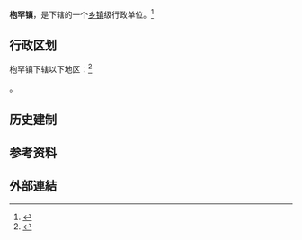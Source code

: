 {{中国乡级行政区|62/29/01/101/000}}

'''枹罕镇'''，是{{PRC admin/fullname|62/29/01/101/000|3}}下辖的一个[[乡镇|乡镇]]级行政单位。<ref>{{PRC admin/ref sgc|{{PRC admin/parent|62/29/01/101/000}}}}</ref>

== 行政区划 ==

枹罕镇下辖以下地区：<ref>{{PRC admin/ref sgc|62/29/01/101/000}}</ref>

{{PRC admin/children|62/29/01/101/000}}。

==历史建制==
{{cn|time=2019-05-13|
秦朝置枹罕县,属陇西郡，治在原罕羌侯邑（今临夏市双城）。 　　
西汉初枹罕县仍属陇西郡。昭帝始元六年（前81），改属金城郡。枹罕县址东移至今新集镇古城村。 　　
东汉建武十二年（36），撤金城郡，枹罕县又改属陇西郡。三国属魏陇西郡。 
晋武帝太康二年（281年），废枹罕县，立枹罕护军。 　　 
西晋永嘉年中（301-302），枹罕县属晋兴郡。
十六国时，前凉张骏太元二十一年（344），分凉州地置河州，河州之名自此始。枹罕属河州兴晋郡，州、郡均治枹罕。县治仍设于今临夏市新集镇古城村。 　　
前秦建元三年（367），枹罕属前秦凉州，为凉州治；建元七年（371），枹罕属河州兴晋郡，为州郡治。 　　
西秦太初二年（389）枹罕属乾归分设之北河州、为北河州治。 　　
后秦弘始二年（400），姚兴攻西秦取枹罕，属河州，州治枹罕，仍归乞伏氏统辖。 　　
西秦更始九年（409），乾归复夺地兴国。西秦炽磐永康元年（412）十月乞伏炽磐自谭郊迁都于枹罕。 　　
乞伏暮末永弘四年（431），被夏攻灭，西秦亡，地归吐谷浑。枹罕县废。 　　
北魏太平真君六年（445），改河州为枹罕镇。北魏太和十六年（492），撤镇复置河州。西魏复置枹罕县，属河州枹罕郡为州、郡治。北周如西魏制，枹罕县仍旧。 　　 
隋开皇三年（583）废枹罕县入河州。大业三年（607），河州改枹罕郡，枹罕城为郡治。 　　
唐武德元年（618），平李轨复置枹罕县，为河州治所。天宝元年（742），改河州为安乡郡，枹罕县属之。宝应元年（762）为吐蕃占领。 　　
北宋初，吐蕃王族后裔角厮猡之孙木征据枹罕县和河州。熙宁六年（1073），王韶率宋军收复河州，复置枹罕县，属熙河路。熙宁九年（1076）省枹罕县，县地属河州安乡县。 　　
金天会九年（1131），金取河州地。皇统二年（1142），州治枹罕城。贞元二年（1154）复置枹罕县为河州治。金大定二十七年（1187）枹罕县属临洮路。 　　   
蒙古汗国成吉思汗二十一年（1227），蒙古攻占河州。枹罕县属之。 　　
元至元六年（1269）省枹罕县，地属安乡县。明洪武四年（1371），置河州卫，属西安行都卫。}}

==参考资料==
{{reflist}}

==外部連結==
{{行政区划小作品}}
{{PRC admin/navcat|62/29/01/101/000}}